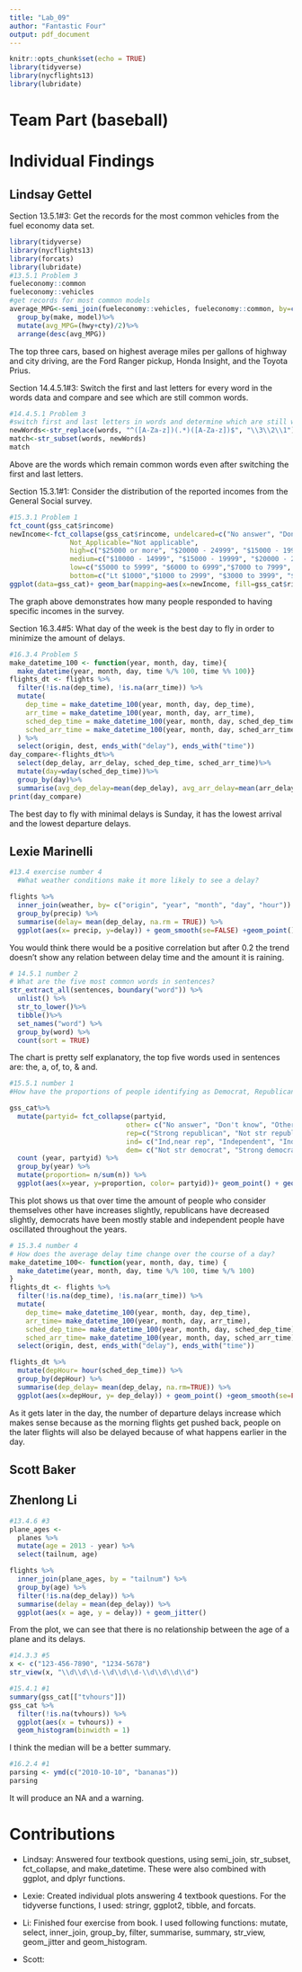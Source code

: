 ```yaml
---
title: "Lab_09"
author: "Fantastic Four"
output: pdf_document
---
```


```r
knitr::opts_chunk$set(echo = TRUE)
library(tidyverse)
library(nycflights13)
library(lubridate)
```
# Team Part (baseball)


# Individual Findings

## Lindsay Gettel
Section 13.5.1#3: Get the records for the most common vehicles from the fuel economy data set.
```r
library(tidyverse)
library(nycflights13)
library(forcats)
library(lubridate)
#13.5.1 Problem 3
fueleconomy::common
fueleconomy::vehicles
#get records for most common models
average_MPG<-semi_join(fueleconomy::vehicles, fueleconomy::common, by=c("make", "model"))%>%
  group_by(make, model)%>%
  mutate(avg_MPG=(hwy+cty)/2)%>%
  arrange(desc(avg_MPG))
```
The top three cars, based on highest average miles per gallons of highway and city driving, are the Ford Ranger pickup, Honda Insight, and the Toyota Prius.

Section 14.4.5.1#3: Switch the first and last letters for every word in the words data and compare and see which are still common words.
```r
#14.4.5.1 Problem 3
#switch first and last letters in words and determine which are still words
newWords<-str_replace(words, "^([A-Za-z])(.*)([A-Za-z])$", "\\3\\2\\1")
match<-str_subset(words, newWords)
match
```
Above are the words which remain common words even after switching the first and last letters.

Section 15.3.1#1: Consider the distribution of the reported incomes from the General Social survey.
```r
#15.3.1 Problem 1
fct_count(gss_cat$rincome)
newIncome<-fct_collapse(gss_cat$rincome, undelcared=c("No answer", "Don't know", "Refused"),
               Not_Applicable="Not applicable",
               high=c("$25000 or more", "$20000 - 24999", "$15000 - 19999"),
               medium=c("$10000 - 14999", "$15000 - 19999", "$20000 - 24999"),
               low=c("$5000 to 5999", "$6000 to 6999","$7000 to 7999", "$8000 to 9999"),
               bottom=c("Lt $1000","$1000 to 2999", "$3000 to 3999", "$4000 to 4999"))
ggplot(data=gss_cat)+ geom_bar(mapping=aes(x=newIncome, fill=gss_cat$rincome))+ coord_flip()
```
The graph above demonstrates how many people responded to having specific incomes in the survey.

Section 16.3.4#5: What day of the week is the best day to fly in order to minimize the amount of delays.
```r
#16.3.4 Problem 5
make_datetime_100 <- function(year, month, day, time){
  make_datetime(year, month, day, time %/% 100, time %% 100)}
flights_dt <- flights %>% 
  filter(!is.na(dep_time), !is.na(arr_time)) %>% 
  mutate(
    dep_time = make_datetime_100(year, month, day, dep_time),
    arr_time = make_datetime_100(year, month, day, arr_time),
    sched_dep_time = make_datetime_100(year, month, day, sched_dep_time),
    sched_arr_time = make_datetime_100(year, month, day, sched_arr_time)
  ) %>% 
  select(origin, dest, ends_with("delay"), ends_with("time"))
day_compare<-flights_dt%>%
  select(dep_delay, arr_delay, sched_dep_time, sched_arr_time)%>%
  mutate(day=wday(sched_dep_time))%>%
  group_by(day)%>%
  summarise(avg_dep_delay=mean(dep_delay), avg_arr_delay=mean(arr_delay, na.rm=TRUE))
print(day_compare)
```
The best day to fly with minimal delays is Sunday, it has the lowest arrival and the lowest departure delays.

## Lexie Marinelli
```r
#13.4 exercise number 4
  #What weather conditions make it more likely to see a delay?

flights %>%
  inner_join(weather, by= c("origin", "year", "month", "day", "hour")) %>%
  group_by(precip) %>%
  summarise(delay= mean(dep_delay, na.rm = TRUE)) %>%
  ggplot(aes(x= precip, y=delay)) + geom_smooth(se=FALSE) +geom_point()
```
You would think there would be a positive correlation but after 0.2 the trend doesn't show any relation between delay time and the amount it is raining. 

```r
# 14.5.1 number 2
# What are the five most common words in sentences?
str_extract_all(sentences, boundary("word")) %>%
  unlist() %>%
  str_to_lower()%>%
  tibble()%>%
  set_names("word") %>%
  group_by(word) %>%
  count(sort = TRUE)

```
The chart is pretty self explanatory, the top five words used in sentences are: the, a, of, to, & and.

```r
#15.5.1 number 1
#How have the proportions of people identifying as Democrat, Republican, and Independent changed over time?

gss_cat%>%
  mutate(partyid= fct_collapse(partyid, 
                             other= c("No answer", "Don't know", "Other party"),
                             rep=c("Strong republican", "Not str republican"), 
                             ind= c("Ind,near rep", "Independent", "Ind,near dem"),
                             dem= c("Not str democrat", "Strong democrat"))) %>%
  count (year, partyid) %>%
  group_by(year) %>%
  mutate(proportion= n/sum(n)) %>%
  ggplot(aes(x=year, y=proportion, color= partyid))+ geom_point() + geom_smooth(aes(color= partyid), se=FALSE) +labs(color= "Party ID") +ggtitle("Proportions of Political Parties Changing Over Time")
```
This plot shows us that over time the amount of people who consider themselves other have increases slightly, republicans have decreased slightly, democrats have been mostly stable and independent people have oscillated throughout the years.

```r
# 15.3.4 number 4
# How does the average delay time change over the course of a day?
make_datetime_100<- function(year, month, day, time) {
  make_datetime(year, month, day, time %/% 100, time %/% 100)
}
flights_dt <- flights %>%
  filter(!is.na(dep_time), !is.na(arr_time)) %>%
  mutate(
    dep_time= make_datetime_100(year, month, day, dep_time),
    arr_time= make_datetime_100(year, month, day, arr_time), 
    sched_dep_time= make_datetime_100(year, month, day, sched_dep_time),
    sched_arr_time= make_datetime_100(year, month, day, sched_arr_time)) %>%
  select(origin, dest, ends_with("delay"), ends_with("time"))

flights_dt %>%
  mutate(depHour= hour(sched_dep_time)) %>%
  group_by(depHour) %>%
  summarise(dep_delay= mean(dep_delay, na.rm=TRUE)) %>%
  ggplot(aes(x=depHour, y= dep_delay)) + geom_point() +geom_smooth(se=FALSE) + xlab(label= "Hour of Departure") + ylab(label = "Departure Delay") +ggtitle("Time of Day vs. Departure Delay")
```
As it gets later in the day, the number of departure delays increase which makes sense because as the morning flights get pushed back, people on the later flights will also be delayed because of what happens earlier in the day. 

## Scott Baker

## Zhenlong Li
```r
#13.4.6 #3
plane_ages <- 
  planes %>%
  mutate(age = 2013 - year) %>%
  select(tailnum, age)

flights %>%
  inner_join(plane_ages, by = "tailnum") %>%
  group_by(age) %>%
  filter(!is.na(dep_delay)) %>%
  summarise(delay = mean(dep_delay)) %>%
  ggplot(aes(x = age, y = delay)) + geom_jitter()
```
From the plot, we can see that there is no relationship between the age of a plane and its delays.

```r
#14.3.3 #5
x <- c("123-456-7890", "1234-5678")
str_view(x, "\\d\\d\\d-\\d\\d\\d-\\d\\d\\d\\d")
```


```r
#15.4.1 #1
summary(gss_cat[["tvhours"]])
gss_cat %>%
  filter(!is.na(tvhours)) %>%
  ggplot(aes(x = tvhours)) +
  geom_histogram(binwidth = 1)
```
I think the median will be a better summary. 

```r
#16.2.4 #1
parsing <- ymd(c("2010-10-10", "bananas")) 
parsing
```
It will produce an NA and a warning.

# Contributions
* Lindsay: Answered four textbook questions, using semi_join, str_subset, fct_collapse, and make_datetime. These were also combined with ggplot, and dplyr functions.

* Lexie: Created individual plots answering 4 textbook questions. For the tidyverse functions, I used: stringr, ggplot2, tibble, and forcats.

* Li: Finished four exercise from book. I used following functions: mutate, select, inner_join, group_by, filter, summarise, summary, str_view, geom_jitter and geom_histogram.

* Scott:

